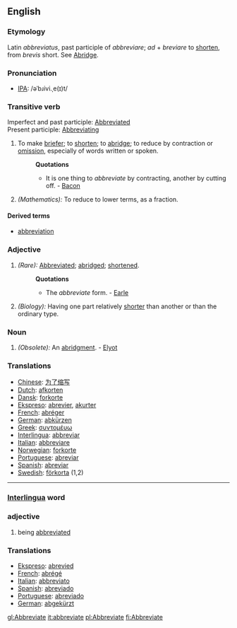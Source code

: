 ==English==
===Etymology===
Latin ''abbreviatus'', past participle of ''abbreviare''; ''ad'' + ''breviare'' to [[shorten]], from ''brevis'' short. See [[Abridge]].
===Pronunciation===
*[[IPA]]: /əˈbɹivi.ˌe(ɪ)t/
===Transitive verb===
Imperfect and past participle: [[Abbreviated]]<br>
Present participle: [[Abbreviating]]
#To make [[briefer]]; to [[shorten]]; to [[abridge]]; to reduce by contraction or [[omission]], especially of words written or spoken.
#:'''Quotations'''
#:*It is one thing to ''abbreviate'' by contracting, another by cutting off. - [[Bacon]]
#''(Mathematics):'' To reduce to lower terms, as a fraction.
====Derived terms====
* [[abbreviation]]
===Adjective===
#''(Rare):'' [[Abbreviated]]; [[abridged]]; [[shortened]].
#:'''Quotations'''
#:*The ''abbreviate'' form. - [[Earle]]
#''(Biology):'' Having one part relatively [[shorter]] than another or than the ordinary type.
===Noun===
#''(Obsolete):'' An [[abridgment]]. - [[Elyot]]
===Translations===
*[[Chinese]]: [[为了缩写]]
*[[Dutch]]: [[afkorten]]
*[[Dansk]]: [[forkorte]]
*[[Ekspreso]]: [[abrevier]], [[akurter]]
*[[French]]: [[abréger]]
*[[German]]: [[abkürzen]]
*[[Greek]]: [[συντομέυω]]
*[[Interlingua]]: [[abbreviar]]
*[[Italian]]: [[abbreviare]]
*[[Norwegian]]: [[forkorte]]
*[[Portuguese]]: [[abreviar]]
*[[Spanish]]: [[abreviar]]
*[[Swedish]]: [[förkorta]] (1,2)

----

=== [[Interlingua]] word ===

=== adjective ===
#being [[abbreviated]]
=== Translations ===
*[[Ekspreso]]: [[abrevied]]
*[[French]]: [[abrégé]]
*[[Italian]]: [[abbreviato]]
*[[Spanish]]: [[abreviado]]
*[[Portuguese]]: [[abreviado]]
*[[German]]: [[abgekürzt]]

[[gl:Abbreviate]]
[[it:abbreviate]]
[[pl:Abbreviate]]
[[fi:Abbreviate]]